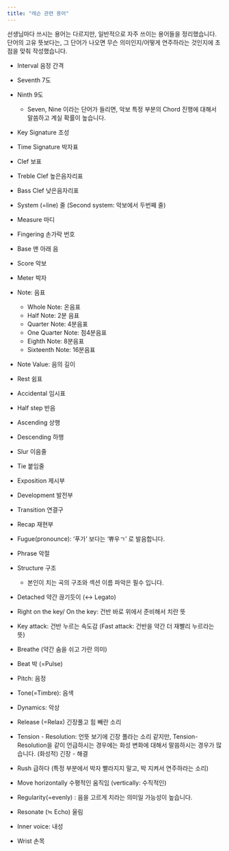 ```yaml
---
title: "레슨 관련 용어"
---
```


선생님마다 쓰시는 용어는 다르지만, 일반적으로 자주 쓰이는 용어들을 정리했습니다. 단어의 고유 뜻보다는, 그 단어가 나오면 무슨 의미인지/어떻게 연주하라는 것인지에 초점을 맞춰 작성했습니다.

- Interval 음정 간격
- Seventh 7도
- Ninth 9도

  - Seven, Nine 이라는 단어가 들리면, 악보 특정 부분의 Chord 진행에 대해서 말씀하고 계실 확률이 높습니다.

- Key Signature 조성
- Time Signature 박자표
- Clef 보표
- Treble Clef 높은음자리표
- Bass Clef 낮은음자리표
- System (=line) 줄 (Second system: 악보에서 두번째 줄)
- Measure 마디
- Fingering 손가락 번호
- Base 맨 아래 음
- Score 악보
- Meter 박자
- Note: 음표
  - Whole Note: 온음표
  - Half Note: 2분 음표
  - Quarter Note: 4분음표
  - One Quarter Note: 점4분음표
  - Eighth Note: 8분음표
  - Sixteenth Note: 16분음표
- Note Value: 음의 길이
- Rest 쉼표
- Accidental 임시표
- Half step 반음
- Ascending 상행
- Descending 하행
- Slur 이음줄
- Tie 붙임줄

- Exposition 제시부
- Development 발전부
- Transition 연결구
- Recap 재현부
- Fugue(pronounce): ‘푸가’ 보다는 ‘쀼우ㄱ’ 로 발음합니다.
- Phrase 악절
- Structure 구조

  - 본인이 치는 곡의 구조와 섹션 이름 파악은 필수 입니다.

- Detached 약간 끊기듯이 (↔ Legato)
- Right on the key/ On the key: 건반 바로 위에서 준비해서 치란 뜻
- Key attack: 건반 누르는 속도감 (Fast attack: 건반을 약간 더 재빨리 누르라는 뜻)
- Breathe (약간 숨을 쉬고 가란 의미)
- Beat 박 (=Pulse)
- Pitch: 음정
- Tone(=Timbre): 음색
- Dynamics: 악상
- Release (=Relax) 긴장풀고 힘 빼란 소리
- Tension - Resolution: 언뜻 보기에 긴장 풀라는 소리 같지만, Tension-Resolution을 같이 언급하시는 경우에는 화성 변화에 대해서 말씀하시는 경우가 많습니다. (화성적) 긴장 - 해결
- Rush 급하다 (특정 부분에서 박자 빨라지지 말고, 박 지켜서 연주하라는 소리)
- Move horizontally 수평적인 움직임 (vertically: 수직적인)
- Regularity(=evenly) : 음을 고르게 치라는 의미일 가능성이 높습니다.
- Resonate (≒ Echo) 울림
- Inner voice: 내성
- Wrist 손목
